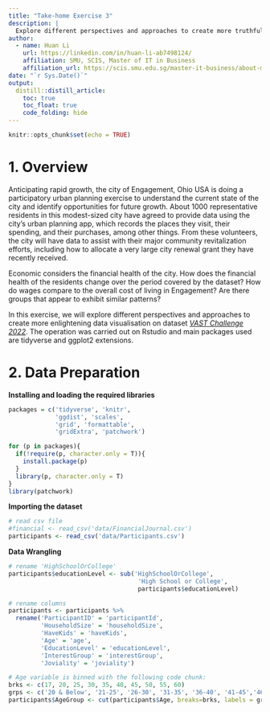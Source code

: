 ```yaml
---
title: "Take-home Exercise 3"
description: |
  Explore different perspectives and approaches to create more truthful and enlightening data visualisation
author:
  - name: Huan Li
    url: https://linkedin.com/in/huan-li-ab7498124/
    affiliation: SMU, SCIS, Master of IT in Business
    affiliation_url: https://scis.smu.edu.sg/master-it-business/about-mitb-main
date: "`r Sys.Date()`"
output:
  distill::distill_article:
    toc: true
    toc_float: true
    code_folding: hide
---
```


```r
knitr::opts_chunk$set(echo = TRUE)
```


# 1. Overview

Anticipating rapid growth, the city of Engagement, Ohio USA is doing a participatory urban planning exercise to understand the current state of the city and identify opportunities for future growth. About 1000 representative residents in this modest-sized city have agreed to provide data using the city’s urban planning app, which records the places they visit, their spending, and their purchases, among other things. From these volunteers, the city will have data to assist with their major community revitalization efforts, including how to allocate a very large city renewal grant they have recently received.

Economic considers the financial health of the city. How does the financial health of the residents change over the period covered by the dataset? How do wages compare to the overall cost of living in Engagement? Are there groups that appear to exhibit similar patterns? 

In this exercise, we will explore different perspectives and approaches to create more enlightening data visualisation on dataset [*VAST Challenge 2022*](https://vast-challenge.github.io/2022/). The operation was carried out on Rstudio and main packages used are tidyverse and ggplot2 extensions.

# 2. Data Preparation

**Installing and loading the required libraries**

```r
packages = c('tidyverse', 'knitr', 
             'ggdist', 'scales', 
             'grid', 'formattable', 
             'gridExtra', 'patchwork')

for (p in packages){
  if(!require(p, character.only = T)){
    install.package(p)
  }
  library(p, character.only = T)
}
library(patchwork)
```

**Importing the dataset**

```r
# read csv file
#financial <- read_csv('data/FinancialJournal.csv')
participants <- read_csv('data/Participants.csv')

```

**Data Wrangling**

```r
# rename 'HighSchoolOrCollege'
participants$educationLevel <- sub('HighSchoolOrCollege', 
                                    'High School or College',
                                    participants$educationLevel)

# rename columns
participants <- participants %>%
  rename('ParticipantID' = 'participantId', 
         'HouseholdSize' = 'householdSize', 
         'HaveKids' = 'haveKids', 
         'Age' = 'age', 
         'EducationLevel' = 'educationLevel', 
         'InterestGroup' = 'interestGroup', 
         'Joviality' = 'joviality')

# Age variable is binned with the following code chunk:
brks <- c(17, 20, 25, 30, 35, 40, 45, 50, 55, 60)
grps <- c('20 & Below', '21-25', '26-30', '31-35', '36-40', '41-45','46-50', '51-55', '56-60')
participants$AgeGroup <- cut(participants$Age, breaks=brks, labels = grps)


```






